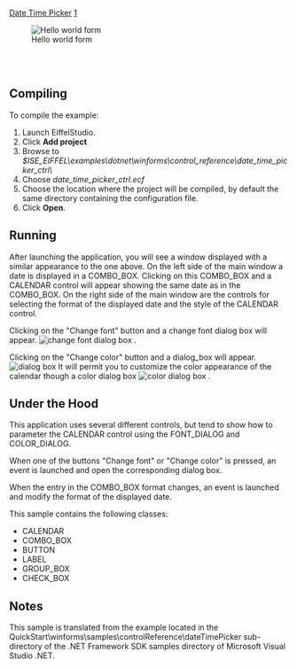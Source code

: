 [[Property:title|Date Time Picker]]
[[Property:weight|1]]
<div> 
[[Image:date-time-picker|Hello world form]]  
</div>
<br/>
<br/>


==Compiling==

To compile the example:   
# Launch EiffelStudio.
# Click '''Add project'''
# Browse to ''$ISE_EIFFEL\examples\dotnet\winforms\control_reference\date_time_picker_ctrl\''
# Choose ''date_time_picker_ctrl.ecf''
# Choose the location where the project will be compiled, by default the same directory containing the configuration file.
# Click '''Open'''.


==Running==

After launching the application, you will see a window displayed with a similar appearance to the one above. On the left side of the main window a date is displayed in a <span><eiffel>COMBO_BOX</eiffel></span>. Clicking on this <span><eiffel>COMBO_BOX</eiffel></span> and a <span><eiffel>CALENDAR</eiffel></span> control will appear showing the same date as in the <span><eiffel>COMBO_BOX</eiffel></span>. On the right side of the main window are the controls for selecting the format of the displayed date and the style of the <span><eiffel>CALENDAR</eiffel></span> control. 

Clicking on the "Change font" button and a change font dialog box will appear.  [[Image:change-font-dialog|change font dialog box]] . 

Clicking on the "Change color" button and a dialog_box will appear.  [[Image:dotnet-samples--date-time-picker-change-color-dlg|dialog box]]  It will permit you to customize the color appearance of the calendar though a color dialog box  [[Image:dotnet-samples--date-time-picker-change-color-dlg|color dialog box]] . 



==Under the Hood==

This application uses several different controls, but tend to show how to parameter the <span><eiffel>CALENDAR</eiffel></span> control using the <span><eiffel>FONT_DIALOG</eiffel></span> and <span><eiffel>COLOR_DIALOG</eiffel></span>. 

When one of the buttons "Change font" or "Change color" is pressed, an event is launched and open the corresponding dialog box. 

When the entry in the <span><eiffel>COMBO_BOX</eiffel></span> format changes, an event is launched and modify the format of the displayed date. 

This sample contains the following classes:
*  <span><eiffel>CALENDAR</eiffel></span> 
*  <span><eiffel>COMBO_BOX</eiffel></span> 
*  <span><eiffel>BUTTON</eiffel></span> 
*  <span><eiffel>LABEL</eiffel></span> 
*  <span><eiffel>GROUP_BOX</eiffel></span> 
*  <span><eiffel>CHECK_BOX</eiffel></span> 

==Notes==

This sample is translated from the example located in the QuickStart\winforms\samples\controlReference\dateTimePicker sub-directory of the .NET Framework SDK samples directory of Microsoft Visual Studio .NET. 








